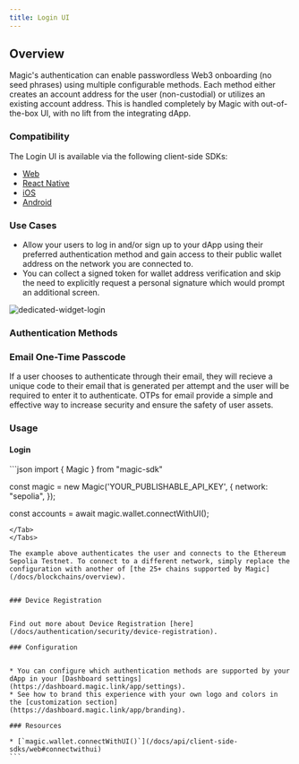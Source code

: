 ```yaml
---
title: Login UI
---
```


## Overview

Magic's authentication can enable passwordless Web3 onboarding (no seed phrases) using multiple configurable methods. Each method either creates an account address for the user (non-custodial) or utilizes an existing account address. This is handled completely by Magic with out-of-the-box UI, with no lift from the integrating dApp.

### Compatibility

The Login UI is available via the following client-side SDKs:

- [Web](/docs/api/client-side-sdks/web)
- [React Native](/docs/api/client-side-sdks/react-native)
- [iOS](/docs/api/client-side-sdks/ios)
- [Android](/docs/api/client-side-sdks/android)

### Use Cases

- Allow your users to log in and/or sign up to your dApp using their preferred authentication method and gain access to their public wallet address on the network you are connected to.
- You can collect a signed token for wallet address verification and skip the need to explicitly request a personal signature which would prompt an additional screen.

<Frame>
  <img src="/images/dedicated-widget-login.webp" alt="dedicated-widget-login" />
</Frame>

### Authentication Methods

### Email One-Time Passcode

If a user chooses to authenticate through their email, they will recieve a unique code to their email that is generated per attempt and the user will be required to enter it to authenticate. OTPs for email provide a simple and effective way to increase security and ensure the safety of user assets.

### Usage

#### Login

<Tabs>
<Tab title="Javascript">
```json
import { Magic } from "magic-sdk"

const magic = new Magic('YOUR_PUBLISHABLE_API_KEY', {
network: "sepolia",
});

const accounts = await magic.wallet.connectWithUI();

````
</Tab>
</Tabs>

The example above authenticates the user and connects to the Ethereum Sepolia Testnet. To connect to a different network, simply replace the configuration with another of [the 25+ chains supported by Magic](/docs/blockchains/overview).


### Device Registration


Find out more about Device Registration [here](/docs/authentication/security/device-registration).

### Configuration


* You can configure which authentication methods are supported by your dApp in your [Dashboard settings](https://dashboard.magic.link/app/settings).
* See how to brand this experience with your own logo and colors in the [customization section](https://dashboard.magic.link/app/branding).

### Resources

* [`magic.wallet.connectWithUI()`](/docs/api/client-side-sdks/web#connectwithui)
```
````
